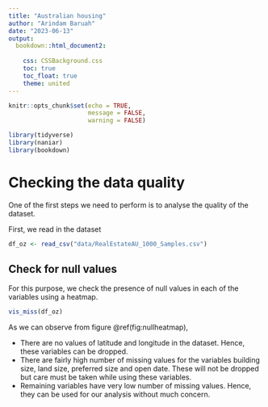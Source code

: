 ```yaml
---
title: "Australian housing"
author: "Arindam Baruah"
date: "2023-06-13"
output:
  bookdown::html_document2:
   
    css: CSSBackground.css
    toc: true
    toc_float: true
    theme: united
---
```


```r
knitr::opts_chunk$set(echo = TRUE,
                      message = FALSE,
                      warning = FALSE)
```

```r
library(tidyverse)
library(naniar)
library(bookdown)
```


# Checking the data quality


One of the first steps we need to perform is to analyse the quality of the dataset.

First, we read in the dataset

```r

df_oz <- read_csv("data/RealEstateAU_1000_Samples.csv")
```

## Check for null values

For this purpose, we check the presence of null values in each of the variables using a heatmap.

```r

vis_miss(df_oz)

```
As we can observe from figure \@ref(fig:nullheatmap),

- There are no values of latitude and longitude in the dataset. Hence, these variables can be dropped.
- There are fairly high number of missing values for the variables building size, land size, preferred size and open date. These will not be dropped but care must be taken while using these variables.
- Remaining variables have very low number of missing values. Hence, they can be used for our analysis without much concern. 
